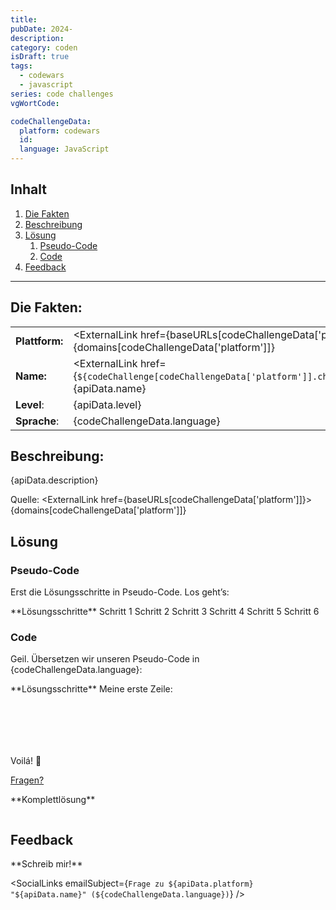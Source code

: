 ---
title:
pubDate: 2024-
description:
category: coden
isDraft: true
tags:
  - codewars
  - javascript
series: code challenges
vgWortCode:

codeChallengeData:
  platform: codewars
  id:
  language: JavaScript
---

## Inhalt

1. [Die Fakten](#)
1. [Beschreibung](#)
1. [Lösung](#)
   1. [Pseudo-Code](#)
   1. [Code](#)
1. [Feedback](#)

---

## Die Fakten:

|                |                                                                                                                                            |
| -------------- | ------------------------------------------------------------------------------------------------------------------------------------------ |
| **Plattform:** | <ExternalLink href={baseURLs[codeChallengeData['platform']]}>{domains[codeChallengeData['platform']]}</ExternalLink>                       |
| **Name:**      | <ExternalLink href={`${codeChallenge[codeChallengeData['platform']].challenge.url}/${codeChallengeData.id}`}>{apiData.name}</ExternalLink> |
| **Level**:     | {apiData.level}                                                                                                                            |
| **Sprache**:   | {codeChallengeData.language}                                                                                                               |

## Beschreibung:

<FetchedMarkdown>{apiData.description}</FetchedMarkdown>

Quelle: <ExternalLink href={baseURLs[codeChallengeData['platform']]}>{domains[codeChallengeData['platform']]}</ExternalLink>

## Lösung

### Pseudo-Code

Erst die Lösungsschritte in Pseudo-Code. Los geht’s:

<Accordion>
**Lösungsschritte**

<Accordion>
Schritt 1

</Accordion>
<Accordion>
Schritt 2

</Accordion>
<Accordion>
Schritt 3

</Accordion>
<Accordion>
Schritt 4

</Accordion>
<Accordion>
Schritt 5

</Accordion>
<Accordion>
Schritt 6

</Accordion>

</Accordion>

### Code

Geil. Übersetzen wir unseren Pseudo-Code in {codeChallengeData.language}:

<Accordion>
**Lösungsschritte**

<Accordion>
Meine erste Zeile:

```js

```

</Accordion>
<Accordion>

```js

```

</Accordion>
<Accordion>

```js

```

</Accordion>
<Accordion>

```js

```

</Accordion>
<Accordion>

```js

```

</Accordion>
<Accordion>

```js

```

Voilá! 💪

[Fragen?](#feedback)

</Accordion>
</Accordion>

<Accordion>
**Komplettlösung**

```js

```

</Accordion>

## Feedback

<Accordion>
**Schreib mir!**

<SocialLinks
  emailSubject={`Frage zu ${apiData.platform} "${apiData.name}" (${codeChallengeData.language})`}
/>

</Accordion>
